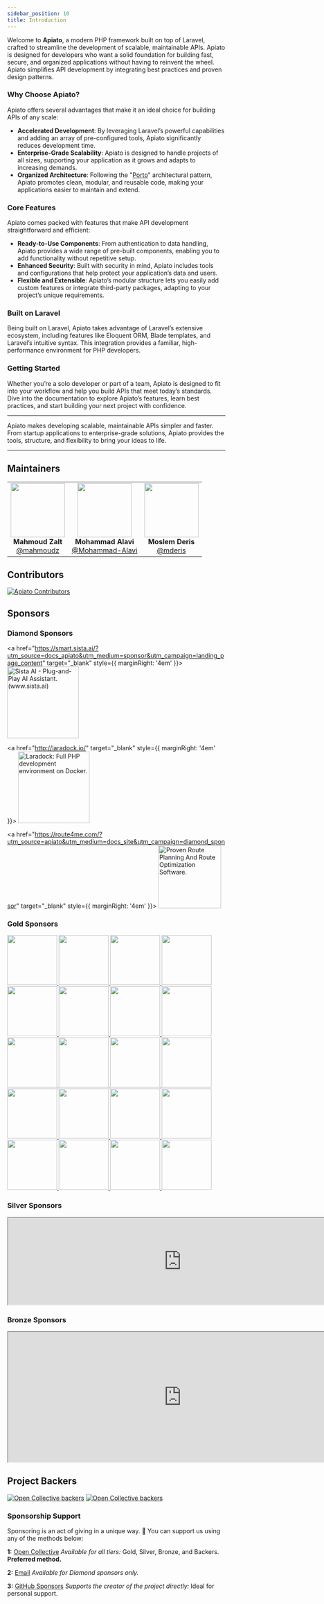 ```yaml
---
sidebar_position: 10
title: Introduction
---
```


Welcome to **Apiato**, a modern PHP framework built on top of Laravel, crafted to streamline the development of scalable, maintainable APIs. Apiato is designed for developers who want a solid foundation for building fast, secure, and organized applications without having to reinvent the wheel. Apiato simplifies API development by integrating best practices and proven design patterns.

### Why Choose Apiato?

Apiato offers several advantages that make it an ideal choice for building APIs of any scale:

- **Accelerated Development**: By leveraging Laravel’s powerful capabilities and adding an array of pre-configured tools, Apiato significantly reduces development time.
- **Enterprise-Grade Scalability**: Apiato is designed to handle projects of all sizes, supporting your application as it grows and adapts to increasing demands.
- **Organized Architecture**: Following the "[Porto](https://mahmoudz.github.io/Porto/)" architectural pattern, Apiato promotes clean, modular, and reusable code, making your applications easier to maintain and extend.

### Core Features

Apiato comes packed with features that make API development straightforward and efficient:

- **Ready-to-Use Components**: From authentication to data handling, Apiato provides a wide range of pre-built components, enabling you to add functionality without repetitive setup.
- **Enhanced Security**: Built with security in mind, Apiato includes tools and configurations that help protect your application’s data and users.
- **Flexible and Extensible**: Apiato’s modular structure lets you easily add custom features or integrate third-party packages, adapting to your project’s unique requirements.

### Built on Laravel

Being built on Laravel, Apiato takes advantage of Laravel’s extensive ecosystem, including features like Eloquent ORM, Blade templates, and Laravel’s intuitive syntax. This integration provides a familiar, high-performance environment for PHP developers.

### Getting Started

Whether you’re a solo developer or part of a team, Apiato is designed to fit into your workflow and help you build APIs that meet today’s standards. Dive into the documentation to explore Apiato’s features, learn best practices, and start building your next project with confidence.

---

Apiato makes developing scalable, maintainable APIs simpler and faster. From startup applications to enterprise-grade solutions, Apiato provides the tools, structure, and flexibility to bring your ideas to life.

---

## Maintainers

<table>
  <tbody>
     <tr>
        <td align="center" valign="top">
            <img width="125" height="125" src="https://github.com/mahmoudz.png?s=150" />
            <br />
            <strong>Mahmoud Zalt</strong>
            <br />
            <a href="https://github.com/Mahmoudz">@mahmoudz</a>
        </td>
         <td align="center" valign="top">
            <img width="125" height="125" src="https://github.com/mohammad-alavi.png?s=150" />
            <br />
            <strong>Mohammad Alavi</strong>
            <br />
            <a href="https://github.com/mohammad-alavi">@Mohammad-Alavi</a>
        </td>
          <td align="center" valign="top">
            <img width="125" height="125" src="https://github.com/mderis.png?s=150" />
            <br />
            <strong>Moslem Deris</strong>
            <br />
            <a href="https://github.com/mderis">@mderis</a>
          </td>
     </tr>
  </tbody>
</table>


## Contributors

[![Apiato Contributors](https://opencollective.com/apiato/contributors.svg?width=890&button=false&isActive=true)](https://github.com/apiato/apiato/graphs/contributors)


## Sponsors

<!-- Listing Contributors Refference: https://docs.opencollective.com/help/collectives/collective-settings/data-export#contributor-image -->

### Diamond Sponsors

<a href="https://smart.sista.ai/?utm_source=docs_apiato&utm_medium=sponsor&utm_campaign=landing_page_content" target="_blank" style={{ marginRight: '4em' }}>
  <img src="https://raw.githubusercontent.com/laradock/laradock/master/.github/home-page-images/custom-sponsors/sista-ai-icon.png" height="165px" alt="Sista AI - Plug-and-Play AI Assistant. (www.sista.ai)" />
</a>

<a href="http://laradock.io/" target="_blank" style={{ marginRight: '4em' }}>
  <img src="https://raw.githubusercontent.com/laradock/laradock/master/DOCUMENTATION/static/img/laradock/laradock-icon.png" height="165px" alt="Laradock: Full PHP development environment on Docker." />
</a>

<a href="https://route4me.com/?utm_source=apiato&utm_medium=docs_site&utm_campaign=diamond_sponsor" target="_blank" style={{ marginRight: '4em' }}>
  <img src="/sponsors/route4me.svg" height="145px" alt="Proven Route Planning And
Route Optimization Software." />
</a>



### Gold Sponsors

  <!-- The embedded iframes sets rel="nofollow sponsored" on sponsor links by default,
  which prevents SEO benefits from being passed to sponsor sites. to remove the nofollow for Gold sponors only, we'll be using custom links instead. -->

  <!-- <iframe
    src="https://opencollective.com/apiato/tiers/gold-sponsors.svg?avatarHeight=120&width=800&format=svg&button=false&background=#1B1B1D"
    width="800"
    height="200"
    style={{ border: 'none', backgroundColor: '#1B1B1D' }}>
  </iframe> -->


<div style={{ display: 'flex', flexWrap: 'wrap', gap: '10px', justifyContent: 'left', alignItems: 'left' }}>

  <a href="https://opencollective.com/apiato/tiers/gold-sponsors/0/website" target="_blank" rel="sponsored">
    <img src="https://opencollective.com/apiato/tiers/gold-sponsors/0/avatar.svg?button=false&isActive=true&avatarHeight=100" height="115" />
  </a>

  <a href="https://opencollective.com/apiato/tiers/gold-sponsors/1/website" target="_blank" rel="sponsored">
    <img src="https://opencollective.com/apiato/tiers/gold-sponsors/1/avatar.svg?button=false&isActive=true&avatarHeight=100" height="115" />
  </a>

  <a href="https://opencollective.com/apiato/tiers/gold-sponsors/2/website" target="_blank" rel="sponsored">
    <img src="https://opencollective.com/apiato/tiers/gold-sponsors/2/avatar.svg?button=false&isActive=true&avatarHeight=100" height="115" />
  </a>

  <a href="https://opencollective.com/apiato/tiers/gold-sponsors/3/website" target="_blank" rel="sponsored">
    <img src="https://opencollective.com/apiato/tiers/gold-sponsors/3/avatar.svg?button=false&isActive=true&avatarHeight=100" height="115" />
  </a>

  <a href="https://opencollective.com/apiato/tiers/gold-sponsors/4/website" target="_blank" rel="sponsored">
    <img src="https://opencollective.com/apiato/tiers/gold-sponsors/4/avatar.svg?button=false&isActive=true&avatarHeight=100" height="115" />
  </a>

  <a href="https://opencollective.com/apiato/tiers/gold-sponsors/5/website" target="_blank" rel="sponsored">
    <img src="https://opencollective.com/apiato/tiers/gold-sponsors/5/avatar.svg?button=false&isActive=true&avatarHeight=100" height="115" />
  </a>

<a href="https://opencollective.com/apiato/tiers/gold-sponsors/6/website" target="_blank" rel="sponsored">
    <img src="https://opencollective.com/apiato/tiers/gold-sponsors/6/avatar.svg?button=false&isActive=true&avatarHeight=100" height="115" />
  </a>

  <a href="https://opencollective.com/apiato/tiers/gold-sponsors/7/website" target="_blank" rel="sponsored">
    <img src="https://opencollective.com/apiato/tiers/gold-sponsors/7/avatar.svg?button=false&isActive=true&avatarHeight=100" height="115" />
  </a>

  <a href="https://opencollective.com/apiato/tiers/gold-sponsors/8/website" target="_blank" rel="sponsored">
    <img src="https://opencollective.com/apiato/tiers/gold-sponsors/8/avatar.svg?button=false&isActive=true&avatarHeight=100" height="115" />
  </a>

  <a href="https://opencollective.com/apiato/tiers/gold-sponsors/9/website" target="_blank" rel="sponsored">
    <img src="https://opencollective.com/apiato/tiers/gold-sponsors/9/avatar.svg?button=false&isActive=true&avatarHeight=100" height="115" />
  </a>

  <a href="https://opencollective.com/apiato/tiers/gold-sponsors/10/website" target="_blank" rel="sponsored">
    <img src="https://opencollective.com/apiato/tiers/gold-sponsors/10/avatar.svg?button=false&isActive=true&avatarHeight=100" height="115" />
  </a>

  <a href="https://opencollective.com/apiato/tiers/gold-sponsors/11/website" target="_blank" rel="sponsored">
    <img src="https://opencollective.com/apiato/tiers/gold-sponsors/11/avatar.svg?button=false&isActive=true&avatarHeight=100" height="115" />
  </a>

  <a href="https://opencollective.com/apiato/tiers/gold-sponsors/12/website" target="_blank" rel="sponsored">
    <img src="https://opencollective.com/apiato/tiers/gold-sponsors/12/avatar.svg?button=false&isActive=true&avatarHeight=100" height="115" />
  </a>

  <a href="https://opencollective.com/apiato/tiers/gold-sponsors/13/website" target="_blank" rel="sponsored">
    <img src="https://opencollective.com/apiato/tiers/gold-sponsors/13/avatar.svg?button=false&isActive=true&avatarHeight=100" height="115" />
  </a>

  <a href="https://opencollective.com/apiato/tiers/gold-sponsors/14/website" target="_blank" rel="sponsored">
    <img src="https://opencollective.com/apiato/tiers/gold-sponsors/14/avatar.svg?button=false&isActive=true&avatarHeight=100" height="115" />
  </a>

  <a href="https://opencollective.com/apiato/tiers/gold-sponsors/15/website" target="_blank" rel="sponsored">
    <img src="https://opencollective.com/apiato/tiers/gold-sponsors/15/avatar.svg?button=false&isActive=true&avatarHeight=100" height="115" />
  </a>

  <a href="https://opencollective.com/apiato/tiers/gold-sponsors/16/website" target="_blank" rel="sponsored">
    <img src="https://opencollective.com/apiato/tiers/gold-sponsors/16/avatar.svg?button=false&isActive=true&avatarHeight=100" height="115" />
  </a>

  <a href="https://opencollective.com/apiato/tiers/gold-sponsors/17/website" target="_blank" rel="sponsored">
    <img src="https://opencollective.com/apiato/tiers/gold-sponsors/17/avatar.svg?button=false&isActive=true&avatarHeight=100" height="115" />
  </a>

  <a href="https://opencollective.com/apiato/tiers/gold-sponsors/18/website" target="_blank" rel="sponsored">
    <img src="https://opencollective.com/apiato/tiers/gold-sponsors/18/avatar.svg?button=false&isActive=true&avatarHeight=100" height="115" />
  </a>

  <a href="https://opencollective.com/apiato/tiers/gold-sponsors/19/website" target="_blank" rel="sponsored">
    <img src="https://opencollective.com/apiato/tiers/gold-sponsors/19/avatar.svg?button=false&isActive=true&avatarHeight=100" height="115" />
  </a>

</div>


### Silver Sponsors

  <iframe
    src="https://opencollective.com/apiato/tiers/silver-sponsors.svg?avatarHeight=90&width=800&format=svg&button=false&background=#171923"
    width="800"
    height="200"
    style={{ border: 'none', backgroundColor: '#171923' }}>
  </iframe>

### Bronze Sponsors

  <iframe
    src="https://opencollective.com/apiato/tiers/bronze-sponsors.svg?avatarHeight=65&width=800&format=svg&button=false&background=#171923"
    width="800"
    height="300"
    style={{ border: 'none', backgroundColor: '#171923' }}>
  </iframe>


## Project Backers

[![Open Collective backers](https://opencollective.com/apiato/tiers/awesome-backers.svg?width=800&avatarHeight=65&button=false&isActive=false)](https://opencollective.com/apiato#contributors)
[![Open Collective backers](https://opencollective.com/apiato/tiers/donate.svg?width=800&avatarHeight=65&button=false&isActive=false)](https://opencollective.com/apiato#contributors)


### Sponsorship Support

Sponsoring is an act of giving in a unique way. 🌱
You can support us using any of the methods below:

**1:** [Open Collective](https://opencollective.com/apiato)
*Available for all tiers:* Gold, Silver, Bronze, and Backers. **Preferred method.**

**2:** [Email](mailto:support@apiato.io)
*Available for Diamond sponsors only.*

**3:** [GitHub Sponsors](https://github.com/sponsors/Mahmoudz)
*Supports the creator of the project directly:* Ideal for personal support.
